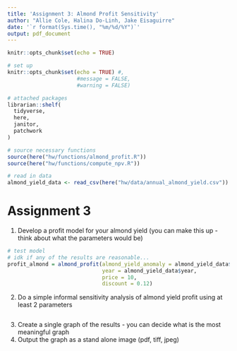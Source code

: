 ```yaml
---
title: 'Assignment 3: Almond Profit Sensitivity'
author: "Allie Cole, Halina Do-Linh, Jake Eisaguirre"
date: '`r format(Sys.time(), "%m/%d/%Y")`'
output: pdf_document
---
```


```r
knitr::opts_chunk$set(echo = TRUE)

# set up
knitr::opts_chunk$set(echo = TRUE) #,
                      #message = FALSE,
                      #warning = FALSE)

# attached packages
librarian::shelf(
  tidyverse,
  here,
  janitor,
  patchwork
)

# source necessary functions
source(here("hw/functions/almond_profit.R"))
source(here("hw/functions/compute_npv.R"))

# read in data
almond_yield_data <- read_csv(here("hw/data/annual_almond_yield.csv"))
```

# Assignment 3

1. Develop a profit model for your almond yield (you can make this up - think about what the parameters would be)

```r
# test model
# idk if any of the results are reasonable...
profit_almond = almond_profit(almond_yield_anomaly = almond_yield_data$almond_yield_pct,
                              year = almond_yield_data$year,
                              price = 10,
                              discount = 0.12)
```

2. Do a simple informal sensitivity analysis of almond yield profit using at least 2 parameters

```r

```

3. Create a single graph of the results - you can decide what is the most meaningful graph
4. Output the graph as a stand alone image (pdf, tiff, jpeg)

```r

```

